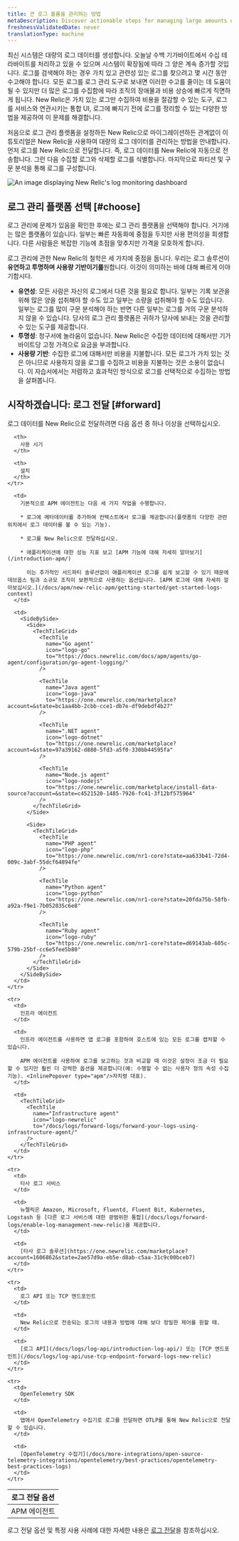 ```yaml
---
title: 큰 로그 볼륨을 관리하는 방법
metaDescription: Discover actionable steps for managing large amounts of log data to reduce toil and save on cost. Learn more about log ingestion in this documentation.
freshnessValidatedDate: never
translationType: machine
---
```





최신 시스템은 대량의 로그 데이터를 생성합니다. 오늘날 수백 기가바이트에서 수십 테라바이트를 처리하고 있을 수 있으며 시스템이 확장됨에 따라 그 양은 계속 증가할 것입니다. 로그를 검색해야 하는 경우 가치 있고 관련성 있는 로그를 찾으려고 몇 시간 동안 수고해야 합니다. 모든 로그를 로그 관리 도구로 보내면 이러한 수고를 줄이는 데 도움이 될 수 있지만 더 많은 로그를 수집함에 따라 조직의 장애물과 비용 상승에 빠르게 직면하게 됩니다. New Relic은 가치 있는 로그만 수집하여 비용을 절감할 수 있는 도구, 로그를 서비스와 연관시키는 통합 UI, 로그에 빠지기 전에 로그를 정리할 수 있는 다양한 방법을 제공하여 이 문제를 해결합니다.

처음으로 로그 관리 플랫폼을 설정하든 New Relic으로 마이그레이션하든 관계없이 이 튜토리얼은 New Relic을 사용하여 대량의 로그 데이터를 관리하는 방법을 안내합니다. 먼저 로그를 New Relic으로 전달합니다. 즉, 로그 데이터를 New Relic에 자동으로 전송합니다. 그런 다음 수집할 로그와 삭제할 로그를 식별합니다. 마지막으로 파티션 및 구문 분석을 통해 로그를 구성합니다.

<img
  title="log-dashboard"
  alt="An image displaying New Relic's log monitoring dashboard"
  src={journeyLogsDash}
/>

## 로그 관리 플랫폼 선택 [#choose]

로그 관리에 문제가 있음을 확인한 후에는 로그 관리 플랫폼을 선택해야 합니다. 거기에는 많은 플랫폼이 있습니다. 일부는 빠른 자동화에 중점을 두지만 사용 편의성을 희생합니다. 다른 사람들은 복잡한 기능에 초점을 맞추지만 가격을 모호하게 합니다.

로그 관리에 관한 New Relic의 철학은 세 가지에 중점을 둡니다. 우리는 로그 솔루션이 **유연하고 투명하며 사용량 기반이기를**원합니다. 이것이 의미하는 바에 대해 빠르게 이야기합시다.

* **유연성**: 모든 사람은 자신의 로그에서 다른 것을 필요로 합니다. 일부는 기록 보관을 위해 많은 양을 섭취해야 할 수도 있고 일부는 소량을 섭취해야 할 수도 있습니다. 일부는 로그를 많이 구문 분석해야 하는 반면 다른 일부는 로그를 거의 구문 분석하지 않을 수 있습니다. 당사의 로그 관리 플랫폼은 귀하가 당사에 보내는 것을 관리할 수 있는 도구를 제공합니다.
* **투명성**: 청구서에 놀라움이 없습니다. New Relic은 수집한 데이터에 대해서만 기가바이트당 고정 가격으로 요금을 부과합니다.
* **사용량 기반**: 수집한 로그에 대해서만 비용을 지불합니다. 모든 로그가 가치 있는 것은 아니므로 사용하지 않을 로그를 수집하고 비용을 지불하는 것은 소용이 없습니다. 이 자습서에서는 저렴하고 효과적인 방식으로 로그를 선택적으로 수집하는 방법을 살펴봅니다.

## 시작하겠습니다: 로그 전달 [#forward]

로그 데이터를 New Relic으로 전달하려면 다음 옵션 중 하나 이상을 선택하십시오.

<table>
  <thead>
    <tr>
      <th>
        로그 전달 옵션
      </th>

      <th>
        사용 시기
      </th>

      <th>
        설치
      </th>
    </tr>
  </thead>

  <tbody>
    <tr>
      <td>
        APM 에이전트
      </td>

      <td>
        기본적으로 APM 에이전트는 다음 세 가지 작업을 수행합니다.

        * 로그에 메타데이터를 추가하여 컨텍스트에서 로그를 제공합니다(플랫폼의 다양한 관련 위치에서 로그 데이터를 볼 수 있는 기능).

        * 로그를 New Relic으로 전달하십시오.

        * 애플리케이션에 대한 성능 지표 보고 [APM 기능에 대해 자세히 알아보기](/introduction-apm/)

          이는 추가적인 서드파티 솔루션없이 애플리케이션 로그를 쉽게 보고할 수 있기 때문에 데브옵스 팀과 소규모 조직이 보편적으로 사용하는 옵션입니다. [APM 로그에 대해 자세히 알아보십시오.](/docs/apm/new-relic-apm/getting-started/get-started-logs-context)
      </td>

      <td>
        <SideBySide>
          <Side>
            <TechTileGrid>
              <TechTile
                name="Go agent"
                icon="logo-go"
                to="https://docs.newrelic.com/docs/apm/agents/go-agent/configuration/go-agent-logging/"
              />

              <TechTile
                name="Java agent"
                icon="logo-java"
                to="https://one.newrelic.com/marketplace?account=&state=bc1aa4bb-2cbb-cce1-db7e-df9debdf4b27"
              />

              <TechTile
                name=".NET agent"
                icon="logo-dotnet"
                to="https://one.newrelic.com/marketplace?account=&state=97a39162-d880-5fd3-a5f0-330bb44595fa"
              />

              <TechTile
                name="Node.js agent"
                icon="logo-nodejs"
                to="https://one.newrelic.com/marketplace/install-data-source?account=&state=c4521520-1485-7926-fc41-3f12bf575964"
              />
            </TechTileGrid>
          </Side>

          <Side>
            <TechTileGrid>
              <TechTile
                name="PHP agent"
                icon="logo-php"
                to="https://one.newrelic.com/nr1-core?state=aa633b41-72d4-009c-3abf-55dcf64894fe"
              />

              <TechTile
                name="Python agent"
                icon="logo-python"
                to="https://one.newrelic.com/nr1-core?state=20fda75b-58fb-a92a-f9e1-7b052035c6e8"
              />

              <TechTile
                name="Ruby agent"
                icon="logo-ruby"
                to="https://one.newrelic.com/nr1-core?state=d69143ab-605c-579b-25bf-cc6e5fee5b80"
              />
            </TechTileGrid>
          </Side>
        </SideBySide>
      </td>
    </tr>

    <tr>
      <td>
        인프라 에이전트
      </td>

      <td>
        인프라 에이전트를 사용하면 앱 로그를 포함하여 호스트에 있는 모든 로그를 캡처할 수 있습니다.

        APM 에이전트를 사용하여 로그를 보고하는 것과 비교할 때 이것은 설정이 조금 더 필요할 수 있지만 훨씬 더 강력한 옵션을 제공합니다(예: 수행할 수 없는 사용자 정의 속성 수집 기능). <InlinePopover type="apm"/>자치령 대표).
      </td>

      <td>
        <TechTileGrid>
          <TechTile
            name="Infrastructure agent"
            icon="logo-newrelic"
            to="/docs/logs/forward-logs/forward-your-logs-using-infrastructure-agent/"
          />
        </TechTileGrid>
      </td>
    </tr>

    <tr>
      <td>
        타사 로그 서비스
      </td>

      <td>
        뉴렐릭은 Amazon, Microsoft, Fluentd, Fluent Bit, Kubernetes, Logstash 등 [다른 로그 서비스에 대한 광범위한 통합](/docs/logs/forward-logs/enable-log-management-new-relic)을 제공합니다.
      </td>

      <td>
        [타사 로그 솔루션](https://one.newrelic.com/marketplace?account=1606862&state=2ae57d9a-eb5e-d8ab-c5aa-31c9c00bceb7)
      </td>
    </tr>

    <tr>
      <td>
        로그 API 또는 TCP 엔드포인트
      </td>

      <td>
        New Relic으로 전송되는 로그의 내용과 방법에 대해 보다 정밀한 제어를 원할 때.
      </td>

      <td>
        [로그 API](/docs/logs/log-api/introduction-log-api/) 또는 [TCP 엔드포인트](/docs/logs/log-api/use-tcp-endpoint-forward-logs-new-relic)
      </td>
    </tr>

    <tr>
      <td>
        OpenTelemetry SDK
      </td>

      <td>
        앱에서 OpenTelemetry 수집기로 로그를 전달하면 OTLP를 통해 New Relic으로 전달할 수 있습니다.
      </td>

      <td>
        [OpenTelemetry 수집기](/docs/more-integrations/open-source-telemetry-integrations/opentelemetry/best-practices/opentelemetry-best-practices-logs)
      </td>
    </tr>
  </tbody>
</table>

로그 전달 옵션 및 특정 사용 사례에 대한 자세한 내용은 [로그 전달](/docs/logs/forward-logs/enable-log-management-new-relic)을 참조하십시오.

<DocTiles numbered>
  <DocTile
    title="Get started"
    label={{text: 'You are here', color: '#FCD672'}}
    path="/docs/tutorial-large-logs/get-started-managing-large-logs"
  />

  <DocTile
    title="Filter and reduce your log ingest"
    path="/docs/tutorial-large-logs/filter-large-logs"
  />

  <DocTile
    title="Organize your logs"
    path="/docs/tutorial-large-logs/organize-large-logs"
  />
</DocTiles>